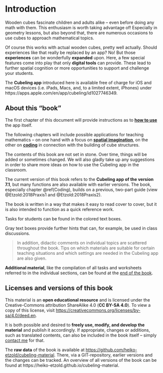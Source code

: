 # Introduction {- #Introduction}

Wooden cubes fascinate children and adults alike – even before doing any math with them. This enthusiasm is worth taking advantage of! Especially in geometry lessons, but also beyond that, there are numerous occasions to use cubes to approach mathematical topics.

Of course this works with actual wooden cubes, pretty well actually. Should experiences like that really be replaced by an app? No! But those **experiences** can be wonderfully **expanded** upon. Here, a few special features come into play that only **digital tools** can provide. These lead to further spatial cognition or more opportunities to support and challenge your students.

The **Cubeling app** introduced here is available free of charge for iOS and macOS devices (i.e. iPads, Macs, and, to a limited extent, iPhones) under https://apps.apple.com/en/app/cubeling/id1027746349.

## About this "book" {-}

The first chapter of this document will provide instructions as to **[how to use](#how-to-use)** the app itself.

The following chapters will include possible applications for teaching mathematics -- on one hand with a focus on **[spatial imagination](#Raumvorstellung)**, on the other on **[coding](#Coding)** in connection with the building of cube structures.  

The contents of this book are not set in stone. Over time, things will be added or sometimes changed. We will also gladly take up any suggestions in order to share more ideas on how to use the Cubeling app in the classroom. 

The current version of this book refers to the **Cubeling app of the version 7.1**, but many functions are also available with earlier versions. The book, especially chapter \@ref(Coding), builds on a previous, two-part guide (view @Etzold:2018Praxis1 and @Etzold:2018Praxis2).

The book is written in a way that makes it easy to read cover to cover, but it is also intended to function as a quick reference work.

::: {.task}
Tasks for students can be found in the colored text boxes. 
:::
    
::: {.hint}
Gray text boxes provide further hints that can, for example, be used in class discussions.
:::


> In addition, didactic comments on individual topics are scattered throughout the book. Tips on which materials are suitable for certain teaching situations and which settings are needed in the Cubeling app are also given.


**Additional material**, like the compilation of all tasks and worksheets referred to in the individual sections, can be found at the [end of the book](#Material).

## Licenses and versions of this book {-}

This material is an **open educational resource** and is licensed under the Creative-Commons attribution ShareAlike 4.0 (**CC BY-SA 4.0**). To view a copy of this license, visit [https://creativecommons.org/licenses/by-sa/4.0/deed.en](https://creativecommons.org/licenses/by-sa/4.0/deed.en){target="_blank"}.

It is both possible and desired to **freely use, modify, and develop the material** and publish it accordingly. If appropriate, changes or additions, such as translated contents, can also be included in the book itself -- simply [contact me](mailto:heiko.etzold@uni-potsdam.de) for that.

The **raw data** of the book is available at [https://github.com/heiko-etzold/cubeling-material](https://github.com/heiko-etzold/cubeling-material){target="_blank"}. There, via a GIT-repository, earlier versions and the changes can be tracked.
An overview of all versions of the book can be found at https://heiko-etzold.github.io/cubeling-material.
